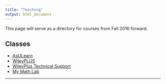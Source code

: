```yaml
---
title: "Teaching"
output: html_document
---
```


<i class="glyphicon glyphicon-star"></i> This page will serve as a directory for courses from Fall 2016 forward. <i class="glyphicon glyphicon-thumbs-up"></i>


## Classes
* [AsULearn](http://asulearn.appstate.edu/)     
* [WileyPLUS](https://www.wileyplus.com/WileyCDA/Section/id-WILEYPLUS_HOME_PAGE.html)   
* [WileyPlus Technical Support](https://hub.wiley.com/community/support/wileyplus)    
* [My Math Lab](http://www.pearsonmylabandmastering.com/northamerica/mymathlab/)

* * *